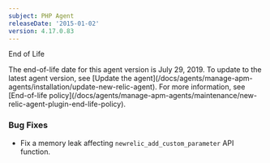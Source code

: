```yaml
---
subject: PHP Agent
releaseDate: '2015-01-02'
version: 4.17.0.83
---
```


End of Life

<Callout variant="important">
  The end-of-life date for this agent version is July 29, 2019. To update to the latest agent version, see [Update the agent](/docs/agents/manage-apm-agents/installation/update-new-relic-agent). For more information, see [End-of-life policy](/docs/agents/manage-apm-agents/maintenance/new-relic-agent-plugin-end-life-policy).
</Callout>

### Bug Fixes

* Fix a memory leak affecting `newrelic_add_custom_parameter` API function.
